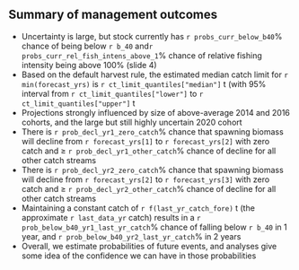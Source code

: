 ## Summary of management outcomes

* Uncertainty is large, but stock currently has `r probs_curr_below_b40`%
  chance of being below `r b_40` and`r probs_curr_rel_fish_intens_above_1`%
  chance of relative fishing intensity being above 100% (slide 4)
* Based on the default harvest rule, the estimated median catch limit
  for `r min(forecast_yrs)` is `r ct_limit_quantiles["median"]` t
  (with 95% interval from `r ct_limit_quantiles["lower"]` to
  `r ct_limit_quantiles["upper"]` t
* Projections strongly influenced by size of above-average 2014 and 2016
  cohorts, and the large but still highly uncertain 2020 cohort
* There is `r prob_decl_yr1_zero_catch`% chance that spawning biomass will
  decline from `r forecast_yrs[1]` to `r forecast_yrs[2]` with zero catch and
  $\geqslant$ `r prob_decl_yr1_other_catch`% chance of decline for all other catch
  streams
* There is `r prob_decl_yr2_zero_catch`% chance that spawning biomass will
  decline from `r forecast_yrs[2]` to `r forecast_yrs[3]` with zero catch and
  $\geqslant$ `r prob_decl_yr2_other_catch`% chance of decline for all other catch
  streams
* Maintaining a constant catch of `r f(last_yr_catch_fore)` t (the approximate
  `r last_data_yr` catch) results in a `r prob_below_b40_yr1_last_yr_catch`%
  chance of falling below `r b_40` in 1 year, and
  `r prob_below_b40_yr2_last_yr_catch`% in 2 years
* Overall, we estimate probabilities of future events, and analyses give some
  idea of the confidence we can have in those probabilities
